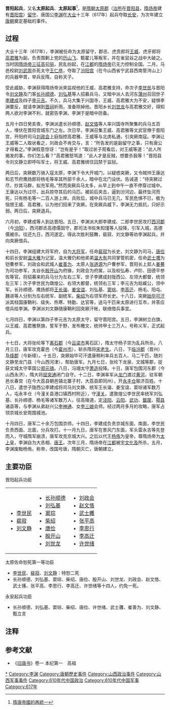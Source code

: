 '''晋阳起兵'''，又名'''太原起兵'''、'''太原起事'''<ref>[http://140.111.34.172/data/social/book3/2/05.pdf 隋唐帝國的再統一]{{dead link|date=2018年3月 |bot=InternetArchiveBot |fix-attempted=yes }}</ref>，是[[隋朝|隋朝]][[太原郡|太原郡]]（[[治所|治所]]在[[晋阳县_(秦国)|晋阳县]]，[[隋炀帝|隋炀帝]]建有[[晋阳宫|晋阳宫]]）[[留守|留守]]、唐国公[[李渊|李渊]]在[[大业_(年号)|大业]]十三年（617年）起兵夺取[[大兴城|长安]]，为次年建立[[唐朝|唐朝]]奠定基础的事件。

== 过程 ==
大业十三年（617年），李渊被任命为太原留守，郡丞、虎贲郎将[[王威|王威]]、虎牙郎将[[高君雅|高君雅]]为副，负责围剿上党的[[历山飞|历山飞]]、甄翟儿等叛军，并在雀鼠谷之战中大破之。当时因[[隋与高句丽的战争|隋炀帝三征高句丽]]，民乱纷起，在[[江都|江都]]的[[隋炀帝|隋炀帝]]已无力控制全国。二月，马邑校尉[[刘武周|刘武周]]杀死太守[[王仁恭|王仁恭]]，夺取了[[汾阳宫|汾阳宫]]（在今山西省宁武县西南管涔山上）的兵器甲胄，举兵反隋，自称天子。

受此威胁，李渊获得隋炀帝派來监视他的王威、高君雅支持，命次子[[李世民|李世民]]与晋阳令[[刘文静|刘文静]]及门客[[长孙顺德|长孙顺德]]、[[刘弘基|刘弘基]]等人招募兵马，又暗中派人去河东[[蒲州|蒲州]]召回世子[[李建成|李建成]]及四子[[李元吉|李元吉]]。不久，兵马大集于兴国寺，王威、高君雅大为不安，疑惧李渊要反，就请李渊到[[晋祠|晋祠]]祈雨，准备除掉他。晋阳乡长[[刘世龙|刘世龙]]与高君雅交好，得知两人欲对李渊不利，就密告李渊，李渊于是暗中防备。

五月十四日癸亥夜，李渊派遣长孙顺德、[[赵文恪|赵文恪]]等人率兴国寺所聚集的兵马五百人，埋伏在晋阳宫城东门之左。次日早，李渊召集王威、高君雅等文武官僚于晋阳宫，开阳府司马[[刘政会|刘政会]]上庭指控高君雅、王威等与北虏私通，引突厥南寇。李渊让王威等二人取状看之，刘政会不肯交与，言：“所告发的是副留守之事，只有唐公才得看之。”李渊假意惊讶：“岂有是乎！”取过状子观看后，对王威等道：“此人所揭发的事，你们怎么看？”高君雅怒骂道：“此人才是反贼，想要杀我等！”晋阳县令刘文静立即呼叫军士，将王威、高君雅绑住囚禁于监狱。

两日后，突厥数万骑入寇太原，李渊下令大开城门，以疑惑突厥，又令贼帅王康达和志节府鹰扬郎将杨毛等率其所部千余人，暗中在北门设伏。告诫道：“待突厥过尽，抄其马群，拟充军用。”然而突厥兵马太多，从早上到中午一直不停穿过城中。王康达以为过尽，出兵掠夺其后的马匹。被前后夹击，逼到汾河边，最终坠河而死，只有杨毛等一二百人游上岸。兵败后，城中兵马已无几，军民危惧不已，极为恼恨王威、高君雅，认为他们招来了突厥。在突厥兵威下，李渊无力抵抗，只好示弱。两日后，突厥退兵。

六月初，李建成等人到达晋阳。五日，李渊派大郎李建成、二郎李世民攻打[[西河郡|西河郡]]（今[[汾阳|汾阳]]），西河郡丞高德儒固守，郡司法书佐朱知瑾等人投降，引军入城，高德儒被杀。往还九日，西河遂定。得此次胜利鼓舞，裴寂、刘文静等劝李渊起兵，并向突厥借兵。

十四日，李渊组建大将军府，自为[[大将军|大将军]]，任命[[裴寂|裴寂]]为长史，刘文静为司马，[[唐俭|唐俭]]和前长安尉[[温大雅|温大雅]]为记室，温大雅仍和他弟弟[[温大有|温大有]]共同掌管机密，任命[[武士彟|武士彟]]为铠曹参军，刘政会和武城人[[崔善为|崔善为]]、太原人[[张道源|张道源]]为户曹参军，晋阳长上邽人[[姜謩|姜謩]]为司功参军，太谷长[[殷开山|殷开山]]为府掾，刘政会为府属，以及权弘寿、卢阶、田德平参佐等官。将招募来的兵马分为左右三军，世子李建成封陇西公、左领大都督，统领左三军；次子李世民为燉煌公、右领大都督，统领右三军；李元吉为姑臧公，领中军。长孙顺德、鹰扬郎将[[王长谐|王长谐]]、[[姜宝谊|姜宝谊]]、刘弘基、[[窦琮|窦琮]]、[[李高迁|李高迁]]、杨毛、阳屯、魏进等人分别为左右统军、副统军。[[柴绍|柴绍]]为右领军府长史。十八日，突厥[[始毕可汗|始毕可汗]]派其柱国康鞘利、级失、热寒、特勤、达官等，送马千匹来太原进行互市，并答应借兵给李渊。李渊派刘文静随康鞘利回突厥汗帐，联络借兵事宜。

七月四日，李渊以第四子李元吉为太原太守，留守晋阳宫。五日，李渊树立白旗，以王威、高君雅祭旗，誓军于野，发布檄文，统帅甲士三万人，号称义军，正式起兵。

十七日，大将张纶等下[[离石郡|离石郡]]（今[[吕梁市|吕梁市]]离石区），隋太守杨子崇为乱兵所杀。八月三日，唐军攻克霍邑（今[[霍州市|霍州市]]），斩杀隋将[[宋老生|宋老生]]。八日，下[[临汾郡|临汾郡]]（晋州）及[[绛郡|绛郡]]（今新绛）。十五日，突厥始毕可汗遣康稍利率兵五百人、马二千匹，随刘文静至龙门县（今山西河津），帮助唐军。九月七日，张纶下龙泉、文城等郡，捉获文城太守莘国公[[郑元璹|郑元璹]]。八日，冯翊太守[[萧造|萧造]]投降。十日，唐军包围河东郡（今山西永济），隋大将[[屈突通|屈突通]]闭门自守。十二日，李渊率军从[[禹门口|龙门]]渡过[[黄河|黄河]]，驻军朝邑长春宫（在今大荔县朝邑镇北寨子村，大荔县即同州），开[[永丰仓|永丰仓]]赈济百姓。十八日，遣世子陇西公李建成将司马刘文静、统军王长谐、姜宝谊、窦琮诸军数万人，屯永丰仓（今潼关县港口镇西村附近），守[[潼关|潼关]]。遣敦煌公李世民率统军刘弘基、长孙顺德、杨毛等诸军数万人，往高陵道，定[[泾阳|泾阳]]、[[云阳|云阳]]、[[武功|武功]]、[[盩厔|盩厔]]、[[鄠县|鄠县]]诸县等，与李渊从弟赵兴公[[李神通|李神通]]、女[[平阳昭公主|李三娘]]会师。经过两月多月的攻略，唐军占领京城长安周围城池。

十月四日，唐军二十余万包围京师。十四日，李建成负责京城东面、南面，李世民负责西面、北面，分兵攻打。十一月九日，唐军在景风门东面，军头雷永吉等先登而入，守城隋军崩溃，唐军攻克京城大兴。之后以代王[[杨侑|杨侑]]为皇帝，尊隋炀帝为[[太上皇|太上皇]]，李渊自为大丞相、[[唐王|唐王]]。次年三月，隋炀帝在[[江都|江都]]被[[宇文化及|宇文化及]]所杀，五月，李渊废黜杨侑，称帝，改国号唐，隋朝灭亡，唐朝建立。

== 主要功臣 ==
;晋阳起兵功臣
{|
|- valign=top
|
* [[李世民|李世民]]
* [[裴寂|裴寂]]
* [[刘文静|刘文静]]
|
* [[长孙顺德|长孙顺德]]
* [[刘弘基|刘弘基]]
* [[窦琮|窦琮]]
* [[柴绍|柴绍]]
* [[唐俭|唐俭]]
* [[殷开山|殷开山]]
* [[刘世龙|刘世龙]]
|
* [[刘政会|刘政会]]
* [[赵文恪|赵文恪]]
* [[武士彠|武士彠]]
* [[张平高|张平高]]
* [[李思行|李思行]]
* [[李高迁|李高迁]]
* [[许世绪|许世绪]]
|}

;太原佐命恕死第一等功臣
*[[李世民|李世民]]、[[裴寂|裴寂]]、[[刘文静|刘文静]]：特恕二死
*长孙顺德、刘弘基、窦琮、柴绍、唐俭、殷开山、刘世龙、刘政会、赵文恪、武士镬、张平高、李思行、李高迁、许世绪等十四人，约免一死。

;永安起兵功臣
* 长孙顺德、刘弘基、窦琮、柴绍、唐俭、许世绪、武士彠、崔善为、刘文静、甄立言

== 注释 ==

{{Reflist|2}}

==参考文献==
*《[[旧唐书|旧唐书]]》卷一 本纪第一　高祖

{{唐朝歷史事件|INDEX=JYQB}}
[[Category:晋阳起兵|*]]
[[Category:李渊|Category:李渊]]
[[Category:唐朝歷史事件|Category:唐朝歷史事件]]
[[Category:山西政治事件|Category:山西政治事件]]
[[Category:山西军事事件|Category:山西军事事件]]
[[Category:610年代中国政治|Category:610年代中国政治]]
[[Category:610年代中国军事|Category:610年代中国军事]]
[[Category:617年|Category:617年]]